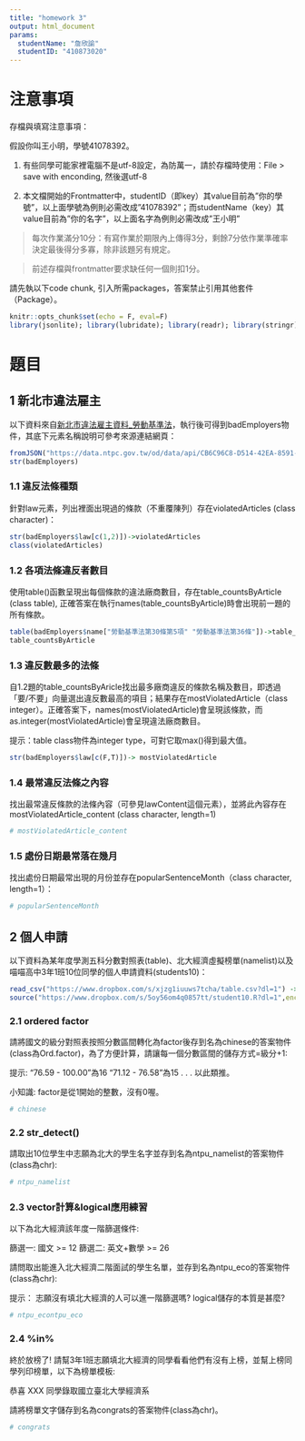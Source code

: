 ```yaml
---
title: "homework 3"
output: html_document
params:
  studentName: "詹欣諭"
  studentID: "410873020"
---
```


# 注意事項

存檔與填寫注意事項：

假設你叫王小明，學號41078392。

  1. 有些同學可能家裡電腦不是utf-8設定，為防萬一，請於存檔時使用：File > save with enconding, 然後選utf-8

  2. 本文檔開始的Frontmatter中，studentID（即key）其value目前為"你的學號"，以上面學號為例則必需改成"41078392"；而studentName（key）其value目前為"你的名字"，以上面名字為例則必需改成"王小明"
  
> 每次作業滿分10分：有寫作業於期限內上傳得3分，剩餘7分依作業準確率決定最後得分多寡，除非該題另有規定。

> 前述存檔與frontmatter要求缺任何一個則扣1分。

請先執以下code chunk, 引入所需packages，答案禁止引用其他套件（Package）。
```r
knitr::opts_chunk$set(echo = F, eval=F)
library(jsonlite); library(lubridate); library(readr); library(stringr)
```

# 題目

## 1 新北市違法雇主
以下資料來自[新北市違法雇主資料_勞動基準法](https://data.ntpc.gov.tw/od/detail?oid=A3408B16-7B28-4FA5-9834-D147AAE909BF)，執行後可得到badEmployers物件，其底下元素名稱說明可參考來源連結網頁：
```r
fromJSON("https://data.ntpc.gov.tw/od/data/api/CB6C96C8-D514-42EA-8591-0F4447E79C91?$format=json") -> badEmployers
str(badEmployers)

```


### 1.1 違反法條種類
針對law元素，列出裡面出現過的條款（不重覆陳列）存在violatedArticles (class character)：
```r
str(badEmployers$law[c(1,2)])->violatedArticles
class(violatedArticles)
```

### 1.2 各項法條違反者數目
使用table()函數呈現出每個條款的違法廠商數目，存在table_countsByArticle (class table), 正確答案在執行names(table_countsByArticle)時會出現前一題的所有條款。
```r
table(badEmployers$name["勞動基準法第30條第5項" "勞動基準法第36條"])->table_countsByArticle
table_countsByArticle
```

### 1.3 違反數最多的法條
自1.2題的table_countsByAricle找出最多廠商違反的條款名稱及數目，即透過「要/不要」向量選出違反數最高的項目；結果存在mostViolatedArticle（class integer）。正確答案下，names(mostViolatedArticle)會呈現該條款，而as.integer(mostViolatedArticle)會呈現違法廠商數目。

提示：table class物件為integer type，可對它取max()得到最大值。
```r
str(badEmployers$law[c(F,T)])-> mostViolatedArticle

```

### 1.4 最常違反法條之內容
找出最常違反條款的法條內容（可參見lawContent這個元素），並將此內容存在mostViolatedArticle_content (class character, length=1)
```r
# mostViolatedArticle_content
```

### 1.5 處份日期最常落在幾月
找出處份日期最常出現的月份並存在popularSentenceMonth（class character, length=1）：
```r
# popularSentenceMonth
```

## 2 個人申請
以下資料為某年度學測五科分數對照表(table)、北大經濟虛擬榜單(namelist)以及喵喵高中3年1班10位同學的個人申請資料(students10)：
```r
read_csv("https://www.dropbox.com/s/xjzg1iuuws7tcha/table.csv?dl=1") -> table
source("https://www.dropbox.com/s/5oy56om4q0857tt/student10.R?dl=1",encoding = "UTF-8")
```


### 2.1 ordered factor
請將國文的級分對照表按照分數區間轉化為factor後存到名為chinese的答案物件(class為Ord.factor)，為了方便計算，請讓每一個分數區間的儲存方式=級分+1:

提示:
"76.59 - 100.00"為16
"71.12 -  76.58"為15
.
.
.
以此類推。

小知識:
factor是從1開始的整數，沒有0喔。
```r
# chinese
```

### 2.2 str_detect()
請取出10位學生中志願為北大的學生名字並存到名為ntpu_namelist的答案物件(class為chr):
```r
# ntpu_namelist
```

### 2.3 vector計算&logical應用練習
以下為北大經濟該年度一階篩選條件:

篩選一: 國文 >= 12
篩選二: 英文+數學 >= 26

請問取出能進入北大經濟二階面試的學生名單，並存到名為ntpu_eco的答案物件(class為chr):

提示：
志願沒有填北大經濟的人可以進一階篩選嗎?
logical儲存的本質是甚麼?
```r
# ntpu_econtpu_eco
```

### 2.4 %in%
終於放榜了!
請幫3年1班志願填北大經濟的同學看看他們有沒有上榜，並幫上榜同學列印榜單，以下為榜單模板:

恭喜 XXX 同學錄取國立臺北大學經濟系

請將榜單文字儲存到名為congrats的答案物件(class為chr)。
```r
# congrats
```
